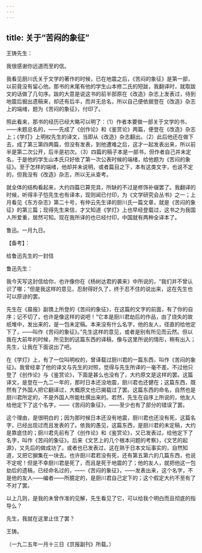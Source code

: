 ```yaml
---
---
---
```

title: 关于“苦闷的象征”
---



王铸先生：

我很感谢你远道而至的信。

我看见厨川氏关于文学的著作的时候，已在地震之后，《苦闷的象征》是第一部，以前竟没有留心他。那书的末尾有他的学生山本修二氏的短跋，我翻译时，就取跋文的话做了几句序。跋的大意是说这书的前半部原在《改造》杂志上发表过，待到地震后掘出遗稿来，却还有后半，而并无总名，所以自己便依据登在《改造》杂志上的端绪，题为《苦闷的象征》，付印了。

照此看来，那书的经历已经大略可以明了：（1）作者本要做一部关于文学的书，——未题总名的，——先成了《创作论》和《鉴赏论》两篇，便登在《改造》杂志上；《学灯》上明权先生的译文，当即从《改造》杂志翻出。（2）此后他还在做下去，成了第三第四两篇，但没有发表，到他遭难之后，这才一起发表出来，所以前半是第二次公开，后半是初次。（3）四篇的稿子本是一部书，但作者自己并未定名，于是他的学生山本氏只好依了第一次公表时候的端绪，给他题为《苦闷的象征》。至于怎样的端绪，他却并未说明，或者篇目之下，本有这类文字，也说不定的，但我没有《改造》杂志，所以无从查考。

就全体的结构看起来，大约四篇已算完具，所缺的不过是修饰补缀罢了。我翻译的时候，听得丰子恺先生也有译本，现则闻已付印，为《文学研究会丛书》之一；上月看见《东方杂志》第二十号，有仲云先生译的厨川氏一篇文章，就是《苦闷的象征》的第三篇；现得先生来信，才又知道《学灯》上也早经登载过，这书之为我国人所爱重，居然可知。现在我所译的也已经付印，中国就有两种全译本了。

鲁迅。一月九日。

【备考】：

给鲁迅先生的一封信

鲁迅先生：

我今天写这封信给你，也许像你在《杨树达君的袭来》中所说的，“我们并不曾认识了哪；”但是我这样的意见，忍耐得好久了，终于忍不住的说出来，这在先生也可以原谅的罢。

先生在《晨报》副镌上所登的《苦闷的象征》，在这篇的文字的前面，有了你的自序；记不切了，也许是像这样的说吧！“它本是厨川君劫后的作品，由了烧失的故纸堆中，发出来的，是一包未定稿。本来没有什么名字，他的友人，径直的给他定下了，——叫作《苦闷的象征》。”先生这样的意见，或者是别有所见而云然。但以我在大前年的时候，所见到的这篇东西的译稿，像与这里所说的情形，稍有出入；先生，让我在下面说出了吧。

在《学灯》上，有了一位叫明权的，曾译载过厨川君的一篇东西，叫作《苦闷的象征》。我曾经拿了他的译文与先生的对照，觉得与先生所译的一毫不差。不过他只登了《创作论》与《鉴赏论》，下面是甚么也没有了，大约原文是这样的罢。这篇译文，是登在一九二一年的，那时日本还没地震，厨川君也还健在；这篇东西，既然有了外国人把它翻译过，大概原文也已揭载过了罢。这篇东西的命名，自然也是厨川君所定的，不是外国人所能杜撰出来的。若然，先生在自序上所说的，他友人给他定下了这个名字，——《苦闷的象征》，——至少也有了部分的错误了罢。

这个理由，是很明白的；因为那时候日本还没有地震，厨川君也还没有死，这篇名字，已经出现过而且发表的了。依我的愚见，这篇东西，是厨川君的未定稿，大约是靠底住的；厨川君先前有了《创作论》和《鉴赏论》，又已发表过，给他定下了名字，叫作《苦闷的象征》。后来《文艺上的几个根本问题的考察》，《文艺的起源》，又先后的做成功了。或者也已发表过，这在熟于日本文坛事实的，自然知道，又把它摒集在一块去。也许厨川君若没有死，还有第五第六的几篇东西，也说不定呢！但是不幸厨川君是死了，而且是死于地震的了；他的友人，就把他这一包劫后的遗稿，已经命名过的，——《苦闷的象征》，——发表出来，这个名字，不是他的友人——编者——所臆定的，是厨川君自己定下的；这个假定大约不至有了不对了罢。

以上几则，是我的未曾作准的见解，先生看见了它，可以给我个明白而且彻底的指导么？

先生，我就在这里止住了罢？

王铸。

（一九二五年一月十三日《京报副刊》所载。）